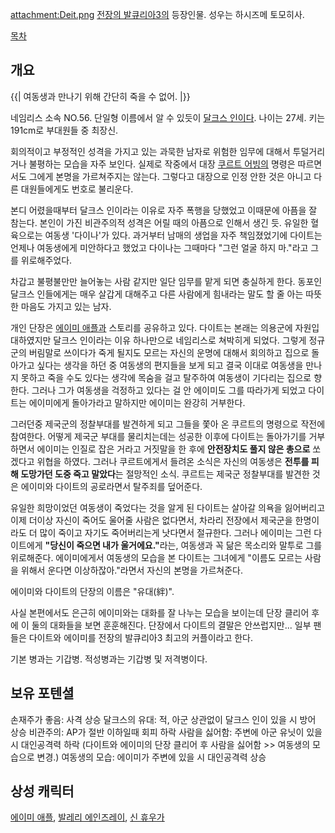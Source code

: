 attachment:Deit.png
[[전장의 발큐리아3]]의 등장인물. 성우는 하시즈메 토모히사.

[[목차]]
== 개요 ==
{{| 여동생과 만나기 위해 간단히 죽을 수 없어. |}}

네임리스 소속 NO.56. 단일형 이름에서 알 수 있듯이 [[달크스 인]]이다. 나이는 27세. 키는 191cm로 부대원들 중 최장신.

회의적이고 부정적인 성격을 가지고 있는 과묵한 남자로 위험한 임무에 대해서 투덜거리거나 불평하는 모습을 자주 보인다. 실제로 작중에서 대장 [[쿠르트 어빙]]의 명령은 따르면서도 그에게 본명을 가르쳐주지는 않는다. 그렇다고 대장으로 인정 안한 것은 아니고 다른 대원들에게도 번호로 불리운다.

본디 어렸을때부터 달크스 인이라는 이유로 자주 폭행을 당했었고 이때문에 아픔을 잘 참는다. 본인이 가진 비관주의적 성격은 어릴 때의 아픔으로 인해서 생긴 듯. 유일한 혈육으로는 여동생 '다이나'가 있다. 과거부터 남매의 생업을 자주 책임졌었기에 다이트는 언제나 여동생에게 미안하다고 했었고 다이나는 그때마다 "그런 얼굴 하지 마."라고 그를 위로해주었다.

차갑고 불평불만만 늘어놓는 사람 같지만 일단 임무를 맡게 되면 충실하게 한다. 동포인 달크스 인들에게는 매우 살갑게 대해주고 다른 사람에게 힘내라는 말도 할 줄 아는 따뜻한 마음도 가지고 있는 남자. 

개인 단장은 [[에이미 애플]]과 스토리를 공유하고 있다. 다이트는 본래는 의용군에 자원입대하였지만 달크스 인이라는 이유 하나만으로 네임리스로 쳐박히게 되었다. 그렇게 정규군의 버림말로 쓰이다가 죽게 될지도 모르는 자신의 운명에 대해서 회의하고 집으로 돌아가고 싶다는 생각을 하던 중 여동생의 편지들을 보게 되고 결국 이대로 여동생을 만나지 못하고 죽을 수도 있다는 생각에 목숨을 걸고 탈주하여 여동생이 기다리는 집으로 향한다. 그러나 그가 여동생을 걱정하고 있다는 걸 안 에이미도 그를 따라가게 되었고 다이트는 에이미에게 돌아가라고 말하지만 에이미는 완강히 거부한다.

그러던중 제국군의 정찰부대를 발견하게 되고 그들을 쫓아 온 쿠르트의 명령으로 작전에 참여한다. 어떻게 제국군 부대를 물리치는데는 성공한 이후에 다이트는 돌아가기를 거부하면서 에이미는 인질로 잡은 거라고 거짓말을 한 후에 '''안전장치도 풀지 않은 총으로''' 쏘겠다고 위협을 하였다. 그러나 쿠르트에게서 들려온 소식은 자신의 여동생은 '''전투를 피해 도망가던 도중 죽고 말았다'''는 절망적인 소식. 쿠르트는 제국군 정찰부대를 발견한 것은 에이미와 다이트의 공로라면서 탈주죄를 덮어준다.

유일한 희망이었던 여동생이 죽었다는 것을 알게 된 다이트는 살아갈 의욕을 잃어버리고 이제 더이상 자신이 죽어도 울어줄 사람은 없다면서, 차라리 전장에서 제국군을 한명이라도 더 많이 죽이고 자기도 죽어버리는게 낫다면서 절규한다. 그러나 에이미는 그런 다이트에게 '''"당신이 죽으면 내가 울거에요."'''라는, 여동생과 꼭 닮은 목소리와 말투로 그를 위로해준다. 에이미에게서 여동생의 모습을 본 다이트는 그녀에게 "이름도 모르는 사람을 위해서 운다면 이상하잖아."라면서 자신의 본명을 가르쳐준다.

에이미와 다이트의 단장의 이름은 "유대(絆)".

사실 본편에서도 은근히 에이미와는 대화를 잘 나누는 모습을 보이는데 단장 클리어 후에 이 둘의 대화들을 보면 훈훈해진다. 단장에서 다이트의 결말은 안쓰럽지만... 일부 팬들은 다이트와 에이미를 전장의 발큐리아3 최고의 커플이라고 한다.

기본 병과는 기갑병. 적성병과는 기갑병 및 저격병이다.

== 보유 포텐셜 ==
손재주가 좋음: 사격 상승
달크스의 유대: 적, 아군 상관없이 달크스 인이 있을 시 방어 상승
비관주의: AP가 절반 이하일때 회피 하락
사람을 싫어함: 주변에 아군 유닛이 있을 시 대인공격력 하락
(다이트와 에이미의 단장 클리어 후 사람을 싫어함 >> 여동생의 모습으로 변경.)
여동생의 모습: 에이미가 주변에 있을 시 대인공격력 상승

== 상성 캐릭터 ==
[[에이미 애플]], [[발레리 에인즈레이]], [[신 휴우가]]
